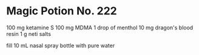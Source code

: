 # Magic Potion No. 222

100 mg ketamine S
100 mg MDMA
1 drop of menthol
10 mg dragon's blood resin
1 g neti salts

fill 10 mL nasal spray bottle with pure water